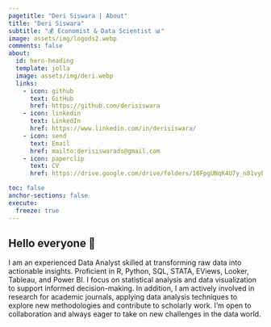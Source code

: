 ```yaml
---
pagetitle: "Deri Siswara | About"
title: "Deri Siswara"
subtitle: "💰 Economist & Data Scientist 📊"
image: assets/img/logods2.webp
comments: false
about:
  id: hero-heading
  template: jolla
  image: assets/img/deri.webp
  links:
    - icon: github
      text: GitHub
      href: https://github.com/derisiswara
    - icon: linkedin
      text: LinkedIn
      href: https://www.linkedin.com/in/derisiswara/
    - icon: send
      text: Email
      href: mailto:derisiswarads@gmail.com
    - icon: paperclip
      text: CV
      href: https://drive.google.com/drive/folders/16FpgUNqK4U7y_n81vyEIVv3TYFzhrQC_?usp=sharing

toc: false
anchor-sections: false
execute: 
  freeze: true
---
```


::: {#hero-heading}
:::

## Hello everyone 👋

I am an experienced Data Analyst skilled at transforming raw data into actionable insights. Proficient in R, Python, SQL, STATA, EViews, Looker, Tableau, and Power BI. I focus on statistical analysis and data visualization to support informed decision-making. In addition, I am actively involved in research for academic journals, applying data analysis techniques to explore new methodologies and contribute to scholarly work. I’m open to collaboration and always eager to take on new challenges in the data world.